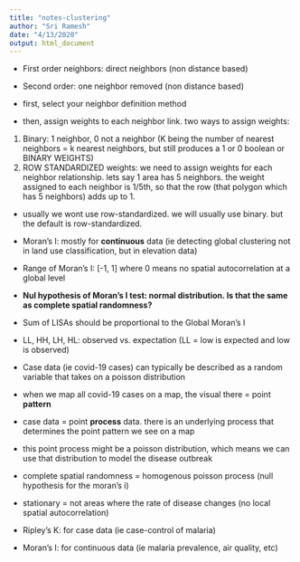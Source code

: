 ```yaml
---
title: "notes-clustering"
author: "Sri Ramesh"
date: "4/13/2020"
output: html_document
---
```


* First order neighbors: direct neighbors (non distance based)
* Second order: one neighbor removed (non distance based)

* first, select your neighbor definition method
* then, assign weights to each neighbor link. two ways to assign weights:
1) Binary: 1 neighbor, 0 not a neighbor (K being the number of nearest neighbors = k nearest neighbors, but still produces a 1 or 0 boolean or BINARY WEIGHTS)
2) ROW STANDARDIZED weights: we need to assign weights for each neighbor relationship. lets say 1 area has 5 neighbors. the weight assigned to each neighbor is 1/5th, so that the row (that polygon which has 5 neighbors) adds up to 1.
* usually we wont use row-standardized. we will usually use binary. but the default is row-standardized.

* Moran's I: mostly for **continuous** data (ie detecting global clustering not in land use classification, but in elevation data)
* Range of Moran's I: [-1, 1] where 0 means no spatial autocorrelation at a global level
* **Nul hypothesis of Moran's I test: normal distribution. Is that the same as complete spatial randomness?**

* Sum of LISAs should be proportional to the Global Moran's I
* LL, HH, LH, HL: observed vs. expectation (LL = low is expected and low is observed)

* Case data (ie covid-19 cases) can typically be described as a random variable that takes on a poisson distribution
* when we map all covid-19 cases on a map, the visual there = point **pattern**
* case data = point **process** data. there is an underlying process that determines the point pattern we see on a map
* this point process might be a poisson distribution, which means we can use that distribution to model the disease outbreak

* complete spatial randomness = homogenous poisson process (null hypothesis for the moran's i)
* stationary = not areas where the rate of disease changes (no local spatial autocorrelation)

* Ripley's K: for case data (ie case-control of malaria)
* Moran's I: for continuous data (ie malaria prevalence, air quality, etc)
